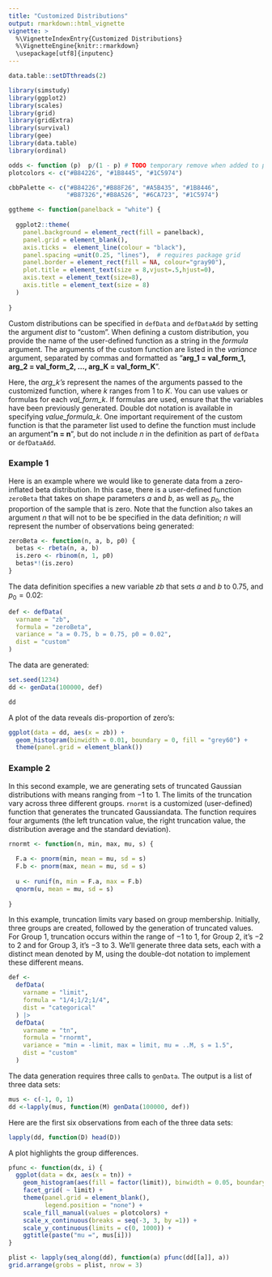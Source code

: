 ```yaml
---
title: "Customized Distributions"
output: rmarkdown::html_vignette
vignette: >
  %\VignetteIndexEntry{Customized Distributions}
  %\VignetteEngine{knitr::rmarkdown}
  \usepackage[utf8]{inputenc}
---
```


```r
data.table::setDTthreads(2)
```

```r
library(simstudy)
library(ggplot2)
library(scales)
library(grid)
library(gridExtra)
library(survival)
library(gee)
library(data.table)
library(ordinal)

odds <- function (p)  p/(1 - p) # TODO temporary remove when added to package
plotcolors <- c("#B84226", "#1B8445", "#1C5974")

cbbPalette <- c("#B84226","#B88F26", "#A5B435", "#1B8446",
                "#B87326","#B8A526", "#6CA723", "#1C5974") 

ggtheme <- function(panelback = "white") {
  
  ggplot2::theme(
    panel.background = element_rect(fill = panelback),
    panel.grid = element_blank(),
    axis.ticks =  element_line(colour = "black"),
    panel.spacing =unit(0.25, "lines"),  # requires package grid
    panel.border = element_rect(fill = NA, colour="gray90"), 
    plot.title = element_text(size = 8,vjust=.5,hjust=0),
    axis.text = element_text(size=8),
    axis.title = element_text(size = 8)
  )  
  
}

```

Custom distributions can be specified in `defData` and `defDataAdd` by setting the argument *dist* to "custom". When defining a custom distribution, you provide the name of the user-defined function as a string in the *formula* argument. The arguments of the custom function are listed in the *variance* argument, separated by commas and formatted as "**arg_1 = val_form_1, arg_2 = val_form_2, $\dots$, arg_K = val_form_K**".

Here, the *arg_k's* represent the names of the arguments passed to the customized function, where $k$ ranges from $1$ to $K$. You can use values or formulas for each *val_form_k*. If formulas are used, ensure that the variables have been previously generated. Double dot notation is available in specifying *value_formula_k*. One important requirement of the custom function is that the parameter list used to define the function must include an argument"**n = n**", but do not include $n$ in the definition as part of `defData` or `defDataAdd`.

### Example 1

Here is an example where we would like to generate data from a zero-inflated beta distribution. In this case, there is a user-defined function `zeroBeta` that takes on shape parameters $a$ and $b$, as well as $p_0$, the proportion of the sample that is zero. Note that the function also takes an argument $n$ that will not to be be specified in the data definition; $n$ will represent the number of observations being generated:

```r
zeroBeta <- function(n, a, b, p0) {
  betas <- rbeta(n, a, b)
  is.zero <- rbinom(n, 1, p0)
  betas*!(is.zero)
}
```

The data definition specifies a new variable $zb$ that sets $a$ and $b$ to 0.75, and $p_0 = 0.02$:

```r
def <- defData(
  varname = "zb", 
  formula = "zeroBeta", 
  variance = "a = 0.75, b = 0.75, p0 = 0.02", 
  dist = "custom"
)
```

The data are generated:

```r
set.seed(1234)
dd <- genData(100000, def)
```

```r
dd
```

A plot of the data reveals dis-proportion of zero's:

```r
ggplot(data = dd, aes(x = zb)) +
  geom_histogram(binwidth = 0.01, boundary = 0, fill = "grey60") +
  theme(panel.grid = element_blank()) 
```

### Example 2

In this second example, we are generating sets of truncated Gaussian distributions with means ranging from $-1$ to $1$. The limits of the truncation vary across three different groups. `rnormt` is a customized (user-defined) function that generates the truncated Gaussiandata. The function requires four arguments (the left truncation value, the right truncation value, the distribution average and the standard deviation).

```r
rnormt <- function(n, min, max, mu, s) {
  
  F.a <- pnorm(min, mean = mu, sd = s)
  F.b <- pnorm(max, mean = mu, sd = s)
  
  u <- runif(n, min = F.a, max = F.b)
  qnorm(u, mean = mu, sd = s)
  
}
```


In this example, truncation limits vary based on group membership. Initially, three groups are created, followed by the generation of truncated values. For Group 1, truncation occurs within the range of $-1$ to $1$, for Group 2, it's $-2$ to $2$ and for Group 3, it's $-3$ to $3$. We'll generate three data sets, each with a distinct mean denoted by M, using the double-dot notation to implement these different means.

```r
def <-
  defData(
    varname = "limit", 
    formula = "1/4;1/2;1/4",
    dist = "categorical"
  ) |>
  defData(
    varname = "tn", 
    formula = "rnormt", 
    variance = "min = -limit, max = limit, mu = ..M, s = 1.5",
    dist = "custom"
  )
```

The data generation requires three calls to `genData`. The output is a list of three data sets:

```r
mus <- c(-1, 0, 1)
dd <-lapply(mus, function(M) genData(100000, def))
```

Here are the first six observations from each of the three data sets:

```r
lapply(dd, function(D) head(D))
```

A plot highlights the group differences.

```r
pfunc <- function(dx, i) {
  ggplot(data = dx, aes(x = tn)) +
    geom_histogram(aes(fill = factor(limit)), binwidth = 0.05, boundary = 0, alpha = .8) +
    facet_grid( ~ limit) +
    theme(panel.grid = element_blank(),
          legend.position = "none") +
    scale_fill_manual(values = plotcolors) +
    scale_x_continuous(breaks = seq(-3, 3, by =1)) +
    scale_y_continuous(limits = c(0, 1000)) +
    ggtitle(paste("mu =", mus[i]))
}

plist <- lapply(seq_along(dd), function(a) pfunc(dd[[a]], a))
grid.arrange(grobs = plist, nrow = 3)
```

